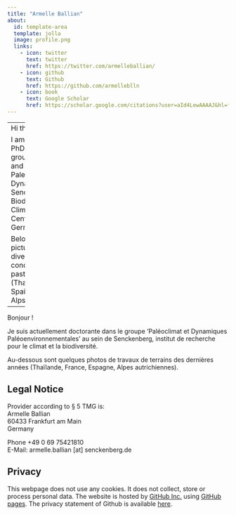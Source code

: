 ```yaml
---
title: "Armelle Ballian"
about:
  id: template-area
  template: jolla
  image: profile.png
  links:
    - icon: twitter
      text: twitter
      href: https://twitter.com/armelleballian/
    - icon: github
      text: Github
      href: https://github.com/armelleblln
    - icon: book
      text: Google Scholar
      href: https://scholar.google.com/citations?user=aId4LewAAAAJ&hl=fr
---
```

[comment]:  (Tasks for this page
Update the YAML header. you can check out different layouts of the pre-formatted part at <https://quarto.org/docs/websites/website-about.html#templates>
Update the legal information
Write a short introduction set of you
delete this section)


-----
Hi there !  

I am currently a PhD student in the group 'Paleoclimate and Paleoenvironmental Dynamics' at the Senckenberg Biodiversity and Climate Research Centre (Frankfurt, Germany). 

Below are some pictures from diverse field work I conducted in the past years (Thailand, France, Spain, Austrian Alps).

-------

Bonjour ! 

Je suis actuellement doctorante dans le groupe 'Paléoclimat et Dynamiques Paléoenvironnementales' au sein de Senckenberg, institut de recherche pour le climat et la biodiversité. 

Au-dessous sont quelques photos de travaux de terrains des dernières années (Thaïlande, France, Espagne, Alpes autrichiennes).








## Legal Notice

Provider according to § 5 TMG is:  
Armelle Ballian  
60433 Frankfurt am Main  
Germany  

Phone +49 0 69 75421810  
E-Mail: armelle.ballian [at] senckenberg.de

## Privacy

This webpage does not use any cookies. It does not collect, store or process personal data. The website is hosted by [GitHub Inc.](https://github.com/){target="_blank"} using [GitHub pages](https://docs.github.com/en/pages/getting-started-with-github-pages/about-github-pages){target="_blank"}. The privacy statement of Github is available [here](https://docs.github.com/en/site-policy/privacy-policies/github-privacy-statement){target="_blank"}. 
